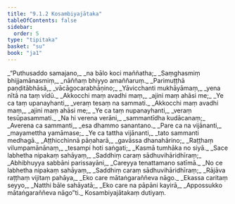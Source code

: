 ```yaml
---
title: "9.1.2 Kosambiyajātaka"
tableOfContents: false
sidebar:
  order: 5
type: "tipitaka"
basket: "su"
book: "ja1"
---
```



<DynamicBreadcrumb />

<Division number="10" book="ja1" bookNo="22" page="358">

<Paragraph number="1791" type="verses" book="ja1">
_“Puthusaddo samajano,_  
_na bālo koci maññatha;_  
_Saṃghasmiṃ bhijjamānasmiṃ,_  
_nāññaṃ bhiyyo amaññaruṃ._  

</Paragraph>

</Division>
<Division number="11" book="ja1" bookNo="22" page="359">

<Paragraph number="1792" type="verses" book="ja1">
_Parimuṭṭhā paṇḍitābhāsā,_  
_vācāgocarabhāṇino;_  
_Yāvicchanti mukhāyāmaṃ,_  
_yena nītā na taṃ vidū._  

</Paragraph>

</Division>
<Division number="12" book="ja1" bookNo="22" page="359">

<Paragraph number="1793" type="verses" book="ja1">
_Akkocchi maṃ avadhi maṃ,_  
_ajini maṃ ahāsi me;_  
_Ye ca taṃ upanayhanti,_  
_veraṃ tesaṃ na sammati._  

</Paragraph>

</Division>
<Division number="13" book="ja1" bookNo="22" page="359">

<Paragraph number="1794" type="verses" book="ja1">
_Akkocchi maṃ avadhi maṃ,_  
_ajini maṃ ahāsi me;_  
_Ye ca taṃ nupanayhanti,_  
_veraṃ tesūpasammati._  

</Paragraph>

</Division>
<Division number="14" book="ja1" bookNo="22" page="359">

<Paragraph number="1795" type="verses" book="ja1">
_Na hi verena verāni,_  
_sammantīdha kudācanaṃ;_  
_Averena ca sammanti,_  
_esa dhammo sanantano._  

</Paragraph>

</Division>
<Division number="15" book="ja1" bookNo="22" page="359">

<Paragraph number="1796" type="verses" book="ja1">
_Pare ca na vijānanti,_  
_mayamettha yamāmase;_  
_Ye ca tattha vijānanti,_  
_tato sammanti medhagā._  

</Paragraph>

</Division>
<Division number="16" book="ja1" bookNo="22" page="359">

<Paragraph number="1797" type="verses" book="ja1">
_Aṭṭhicchinnā pāṇaharā,_  
_gavāssa dhanahārino;_  
_Raṭṭhaṃ vilumpamānānaṃ,_  
_tesampi hoti saṅgati;_  
_Kasmā tumhāka no siyā._  

</Paragraph>

</Division>
<Division number="17" book="ja1" bookNo="22" page="359">

<Paragraph number="1798" type="verses" book="ja1">
_Sace labhetha nipakaṃ sahāyaṃ,_  
_Saddhiṃ caraṃ sādhuvihāridhīraṃ;_  
_Abhibhuyya sabbāni parissayāni,_  
_Careyya tenattamano satīmā._  

</Paragraph>

</Division>
<Division number="18" book="ja1" bookNo="22" page="359">

<Paragraph number="1799" type="verses" book="ja1">
_No ce labhetha nipakaṃ sahāyaṃ,_  
_Saddhiṃ caraṃ sādhuvihāridhīraṃ;_  
_Rājāva raṭṭhaṃ vijitaṃ pahāya,_  
_Eko care mātaṅgaraññeva nāgo._  

</Paragraph>

</Division>
<Division number="19" book="ja1" bookNo="22" page="359">

<Paragraph number="1800" type="verses" book="ja1">
_Ekassa caritaṃ seyyo,_  
_Natthi bāle sahāyatā;_  
_Eko care na pāpāni kayirā,_  
_Appossukko mātaṅgaraññeva nāgo”ti._  


</Paragraph>
</Division>

<Paragraph number="1801" type="center" book="ja1">
Kosambiyajātakaṃ dutiyaṃ.
</Paragraph>